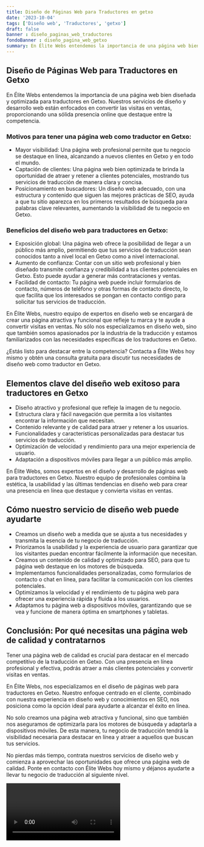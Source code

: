 ```yaml
---
title: Diseño de Páginas Web para Traductores en getxo
date: '2023-10-04'
tags: ['Diseño web', 'Traductores', 'getxo']
draft: false
banner : diseño_paginas_web_traductores
fondoBanner : diseño_pagina_web_getxo
summary: En Élite Webs entendemos la importancia de una página web bien diseñada y optimizada para traductores en Getxo. Nuestros servicios de diseño y desarrollo web están enfocados en convertir las visitas en ventas, proporcionando una sólida presencia online que destaque entre la competencia.
---
```


## Diseño de Páginas Web para Traductores en Getxo

En Élite Webs entendemos la importancia de una página web bien diseñada y optimizada para traductores en Getxo. Nuestros servicios de diseño y desarrollo web están enfocados en convertir las visitas en ventas, proporcionando una sólida presencia online que destaque entre la competencia.

### Motivos para tener una página web como traductor en Getxo:
- Mayor visibilidad: Una página web profesional permite que tu negocio se destaque en línea, alcanzando a nuevos clientes en Getxo y en todo el mundo.
- Captación de clientes: Una página web bien optimizada te brinda la oportunidad de atraer y retener a clientes potenciales, mostrando tus servicios de traducción de manera clara y concisa.
- Posicionamiento en buscadores: Un diseño web adecuado, con una estructura y contenido que siguen las mejores prácticas de SEO, ayuda a que tu sitio aparezca en los primeros resultados de búsqueda para palabras clave relevantes, aumentando la visibilidad de tu negocio en Getxo.

### Beneficios del diseño web para traductores en Getxo:
- Exposición global: Una página web ofrece la posibilidad de llegar a un público más amplio, permitiendo que tus servicios de traducción sean conocidos tanto a nivel local en Getxo como a nivel internacional.
- Aumento de confianza: Contar con un sitio web profesional y bien diseñado transmite confianza y credibilidad a tus clientes potenciales en Getxo. Esto puede ayudar a generar más contrataciones y ventas.
- Facilidad de contacto: Tu página web puede incluir formularios de contacto, números de teléfono y otras formas de contacto directo, lo que facilita que los interesados se pongan en contacto contigo para solicitar tus servicios de traducción.

En Élite Webs, nuestro equipo de expertos en diseño web se encargará de crear una página atractiva y funcional que refleje tu marca y te ayude a convertir visitas en ventas. No sólo nos especializamos en diseño web, sino que también somos apasionados por la industria de la traducción y estamos familiarizados con las necesidades específicas de los traductores en Getxo.

¿Estás listo para destacar entre la competencia? Contacta a Élite Webs hoy mismo y obtén una consulta gratuita para discutir tus necesidades de diseño web como traductor en Getxo.

<GifSeo />

<Cta />

## Elementos clave del diseño web exitoso para traductores en Getxo

- Diseño atractivo y profesional que refleje la imagen de tu negocio.
- Estructura clara y fácil navegación que permita a los visitantes encontrar la información que necesitan.
- Contenido relevante y de calidad para atraer y retener a los usuarios.
- Funcionalidades y características personalizadas para destacar tus servicios de traducción.
- Optimización de velocidad y rendimiento para una mejor experiencia de usuario.
- Adaptación a dispositivos móviles para llegar a un público más amplio.

En Élite Webs, somos expertos en el diseño y desarrollo de páginas web para traductores en Getxo. Nuestro equipo de profesionales combina la estética, la usabilidad y las últimas tendencias en diseño web para crear una presencia en línea que destaque y convierta visitas en ventas.

## Cómo nuestro servicio de diseño web puede ayudarte

- Creamos un diseño web a medida que se ajusta a tus necesidades y transmita la esencia de tu negocio de traducción.
- Priorizamos la usabilidad y la experiencia de usuario para garantizar que los visitantes puedan encontrar fácilmente la información que necesitan.
- Creamos un contenido de calidad y optimizado para SEO, para que tu página web destaque en los motores de búsqueda.
- Implementamos funcionalidades personalizadas, como formularios de contacto o chat en línea, para facilitar la comunicación con los clientes potenciales.
- Optimizamos la velocidad y el rendimiento de tu página web para ofrecer una experiencia rápida y fluida a los usuarios.
- Adaptamos tu página web a dispositivos móviles, garantizando que se vea y funcione de manera óptima en smartphones y tabletas.

## Conclusión: Por qué necesitas una página web de calidad y contratarnos

Tener una página web de calidad es crucial para destacar en el mercado competitivo de la traducción en Getxo. Con una presencia en línea profesional y efectiva, podrás atraer a más clientes potenciales y convertir visitas en ventas.

En Élite Webs, nos especializamos en el diseño de páginas web para traductores en Getxo. Nuestro enfoque centrado en el cliente, combinado con nuestra experiencia en diseño web y conocimientos en SEO, nos posiciona como la opción ideal para ayudarte a alcanzar el éxito en línea.

No solo creamos una página web atractiva y funcional, sino que también nos aseguramos de optimizarla para los motores de búsqueda y adaptarla a dispositivos móviles. De esta manera, tu negocio de traducción tendrá la visibilidad necesaria para destacar en línea y atraer a aquellos que buscan tus servicios.

No pierdas más tiempo, contrata nuestros servicios de diseño web y comienza a aprovechar las oportunidades que ofrece una página web de calidad. Ponte en contacto con Élite Webs hoy mismo y déjanos ayudarte a llevar tu negocio de traducción al siguiente nivel.

<Video />

<CtaBot job='Traductores' city='getxo'/>

<Gmaps query='getxo+españa+maps' />